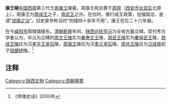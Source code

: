 '''康王陵'''[[中国|中国]][[西周|西周]]第三代王[[周康王|周康王]]陵墓，周康王死后葬于[[周原遗址|周原]]（[[西安市|西安市]][[长安区_(西安市)|长安区]]北原上）。周康王为[[周成王|周成王]]之子，[[周武王|周武王]]之孙。在位时，推行成王政策，加强国治，是谓“[[成康之治|成康之治]]”。旧史家夸称当时“刑错四十余年不用”。康王在位二十六年崩。

在今[[咸阳市|咸阳市]]周陵镇陵东。[[清朝|清朝]][[乾隆|乾隆]]年间，[[陕西巡抚|陕西巡抚]][[毕沅|毕沅]]为全省古墓立碑。现代考古学者认为，毕沅为立碑的[[周文王|周文王]][[周文王陵|陵]]实为[[秦惠文王|秦惠文王]]陵，[[周武王|周武王]][[周陵|陵]]实为[[秦武王|秦悼武王]]陵，[[周成王|周成王]][[成王陵|陵]]应为汉[[孝平王皇后|孝平王皇后]]陵，[[周康王|周康王]]陵应为汉[[王政君|孝元皇后]]陵，[[周共王|周共王]][[共王陵|陵]]应为[[汉成帝|汉成帝]]妃子[[班婕妤|班婕妤]]陵。<ref>《帝陵史话》2000年</ref>

==注释==
<references/>

[[Category:陕西文物|Category:陕西文物]]
[[Category:周朝墓葬|Category:周朝墓葬]]